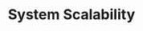 ---
id: "sd_easy_mc_018"
questionType: "MULTIPLE_CHOICE"
title: "System Scalability"
description: "What does scalability refer to?"
difficulty: "EASY"
category: "System Design"
options:
  - "System security"
  - "System performance under load"
  - "System encryption"
  - "System logging"
correctAnswer: 1
---